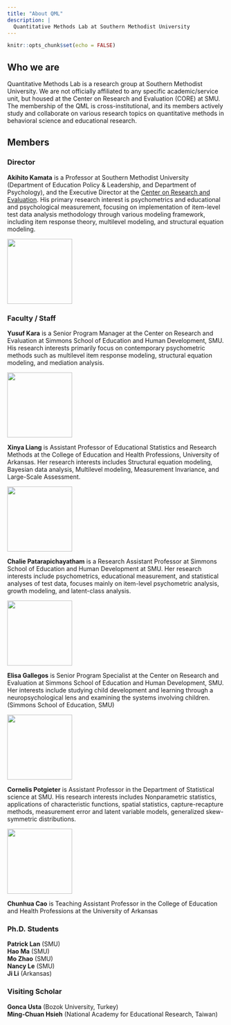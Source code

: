 ```yaml
---
title: "About QML"
description: |
  Quantitative Methods Lab at Southern Methodist University
---
```


```r
knitr::opts_chunk$set(echo = FALSE)
```

## Who we are
Quantitative Methods Lab is a research group at Southern Methodist University. We are not officially affiliated to any specific academic/service unit, but housed at the Center on Research and Evaluation (CORE) at SMU. The membership of the QML is cross-institutional, and its members actively study and collaborate on various research topics on quantitative methods in behavioral science and educational research. 

## Members
### Director
**Akihito Kamata** is a Professor at Southern Methodist University (Department of Education Policy & Leadership, and Department of Psychology), and the Executive Director at the [Center on Research and Evaluation](https://www.smu.edu/simmons/Research/CORE). His primary research interest is psychometrics and educational and psychological measurement, focusing on implementation of item-level test data analysis methodology through various modeling framework, including item response theory, multilevel modeling, and structural equation modeling.  

<aside>
![](https://www.smu.edu/-/media/Site/Simmons/Research/CORE/Team/25985D_095_Kamata-2.jpg?h=208&la=en&w=208&hash=8BAE4AAE98C979C25E377B0F76C503C2){width=150}
</aside>

### Faculty / Staff
**Yusuf Kara** is a Senior Program Manager at the Center on Research and Evaluation at Simmons School of Education and Human Development, SMU. His research interests primarily focus on contemporary psychometric methods such as multilevel item response modeling, structural equation modeling, and mediation analysis.  

<aside>
![](https://www.smu.edu/simmons/Research/CORE/~/media/Site/Simmons/Research/CORE/Team/YKara_416x416){width=150}
</aside>

**Xinya Liang** is Assistant Professor of Educational Statistics and Research Methods at the College of Education and Health Professions, University of Arkansas. Her research interests includes Structural equation modeling, Bayesian data analysis, Multilevel modeling, Measurement Invariance, and Large-Scale Assessment. 

<aside>
![](https://campusdata.uark.edu/resources/images/FacultyStaffProfile/xl014.jpg?w=300){width=150}
</aside>

**Chalie Patarapichayatham** is a Research Assistant Professor at Simmons School of Education and Human Development at SMU. Her research interests include psychometrics, educational measurement, and statistical analyses of test data, focuses mainly on item-level psychometric analysis, growth modeling, and latent-class analysis. 

<aside>
![](https://www.smu.edu/-/media/Site/Simmons/AboutUs/Faculty/Patarapichayatham-Photo.jpg?h=200&la=en&w=175&hash=58D260DAA3C3028CE3C60A3F69DDD1D6){width=150}
</aside>

**Elisa Gallegos** is Senior Program Specialist at the Center on Research and Evaluation at Simmons School of Education and Human Development, SMU. Her interests include studying child development and learning through a neuropsychological lens and examining the systems involving children.(Simmons School of Education, SMU)  

<aside>
![](https://www.smu.edu/-/media/Site/Simmons/Research/CORE/Team/CORE-_0006_26754D_095_Gallegos.jpg?h=208&la=en&w=208&hash=D61770017E6AFFF491E44401BE39C36A){width=150}
</aside>

**Cornelis Potgieter** is Assistant Professor in the Department of Statistical science at SMU. His research interests includes Nonparametric statistics, applications of characteristic functions, spatial statistics, capture-recapture methods, measurement error and latent variable models, generalized skew-symmetric distributions.  

<aside>
![](https://www.smu.edu/-/media/Site/Dedman/Departments/Statistics/NelisPotgieter2.JPG?h=180&la=en&w=120&hash=CAF595AB7018B78418FD3E6C922716E7){width=150}
</aside>

**Chunhua Cao** is Teaching Assistant Professor in the College of Education and Health Professions at the University of Arkansas

### Ph.D. Students
**Patrick Lan** (SMU)  
**Hao Ma** (SMU)  
**Mo Zhao** (SMU)  
**Nancy Le** (SMU)  
**Ji Li** (Arkansas)  

### Visiting Scholar
**Gonca Usta** (Bozok University, Turkey)  
**Ming-Chuan Hsieh** (National Academy for Educational Research, Taiwan)  